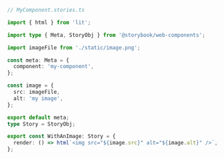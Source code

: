 ```ts
// MyComponent.stories.ts

import { html } from 'lit';

import type { Meta, StoryObj } from '@storybook/web-components';

import imageFile from './static/image.png';

const meta: Meta = {
  component: 'my-component',
};

const image = {
  src: imageFile,
  alt: 'my image',
};

export default meta;
type Story = StoryObj;

export const WithAnImage: Story = {
  render: () => html`<img src="${image.src}" alt="${image.alt}" />`,
};
```
